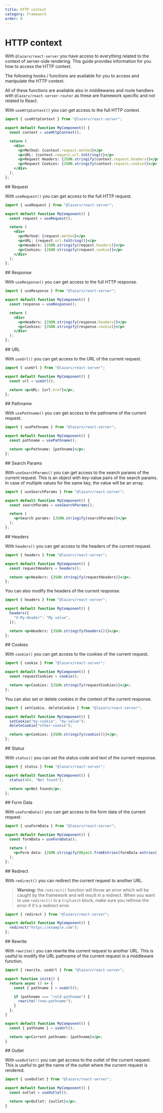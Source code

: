 ```yaml
---
title: HTTP context
category: Framework
order: 0
---
```



# HTTP context

With `@lazarv/react-server` you have access to everything related to the context of server-side rendering. This guide provides information for you how to access the HTTP context.

The following hooks / functions are available for you to access and manipulate the HTTP context.

All of these functions are available also in middlewares and route handlers with `@lazarv/react-server-router` as these are framework specific and not related to React.

With `useHttpContext()` you can get access to the full HTTP context.

```jsx
import { useHttpContext } from "@lazarv/react-server";

export default function MyComponent() {
  const context = useHttpContext();

  return (
    <div>
      <p>Method: {context.request.method}</p>
      <p>URL: {context.request.url.toString()}</p>
      <p>Request Headers: {JSON.stringify(context.request.headers)}</p>
      <p>Request Cookies: {JSON.stringify(context.request.cookie)}</p>
    </div>
  );
};
```

<Link name="request">
## Request
</Link>

With `useRequest()` you can get access to the full HTTP request.

```jsx
import { useRequest } from "@lazarv/react-server";

export default function MyComponent() {
  const request = useRequest();

  return (
    <div>
      <p>Method: {request.method}</p>
      <p>URL: {request.url.toString()}</p>
      <p>Headers: {JSON.stringify(request.headers)}</p>
      <p>Cookies: {JSON.stringify(request.cookie)}</p>
    </div>
  );
};
```

<Link name="response">
## Response
</Link>

With `useResponse()` you can get access to the full HTTP response.

```jsx
import { useResponse } from "@lazarv/react-server";

export default function MyComponent() {
  const response = useResponse();

  return (
    <div>
      <p>Headers: {JSON.stringify(response.headers)}</p>
      <p>Cookies: {JSON.stringify(response.cookie)}</p>
    </div>
  );
};
```

<Link name="url">
## URL
</Link>

With `useUrl()` you can get access to the URL of the current request.

```jsx
import { useUrl } from "@lazarv/react-server";

export default function MyComponent() {
  const url = useUrl();

  return <p>URL: {url.href}</p>;
};
```

<Link name="pathname">
## Pathname
</Link>

With `usePathname()` you can get access to the pathname of the current request.

```jsx
import { usePathname } from "@lazarv/react-server";

export default function MyComponent() {
  const pathname = usePathname();

  return <p>Pathname: {pathname}</p>;
};
```

<Link name="search-params">
## Search Params
</Link>

With `useSearchParams()` you can get access to the search params of the current request. This is an object with key-value pairs of the search params. In case of multiple values for the same key, the value will be an array.

```jsx
import { useSearchParams } from "@lazarv/react-server";

export default function MyComponent() {
  const searchParams = useSearchParams();

  return (
    <p>Search params: {JSON.stringify(searchParams)}</p>
  );
};
```

<Link name="headers">
## Headers
</Link>

With `headers()` you can get access to the headers of the current request.

```jsx
import { headers } from "@lazarv/react-server";

export default function MyComponent() {
  const requestHeaders = headers();

  return <p>Headers: {JSON.stringify(requestHeaders)}</p>;
};
```

You can also modify the headers of the current response.

```jsx
import { headers } from "@lazarv/react-server";

export default function MyComponent() {
  headers({
    "X-My-Header": "My value",
  });

  return <p>Headers: {JSON.stringify(headers())}</p>;
};
```

<Link name="cookies">
## Cookies
</Link>

With `cookie()` you can get access to the cookies of the current request.

```jsx
import { cookie } from "@lazarv/react-server";

export default function MyComponent() {
  const requestCookies = cookie();

  return <p>Cookies: {JSON.stringify(requestCookies)}</p>;
};
```

You can also set or delete cookies in the context of the current response.

```jsx
import { setCookie, deleteCookie } from "@lazarv/react-server";

export default function MyComponent() {
  setCookie("my-cookie", "my-value");
  deleteCookie("other-cookie");

  return <p>Cookies: {JSON.stringify(cookie())}</p>;
};
```

<Link name="status">
## Status
</Link>

With `status()` you can set the status code and text of the current response.

```jsx
import { status } from "@lazarv/react-server";

export default function MyComponent() {
  status(404, "Not found");

  return <p>Not Found</p>;
};
```

<Link name="form-data">
## Form Data
</Link>

With `useFormData()` you can get access to the form data of the current request.

```jsx
import { useFormData } from "@lazarv/react-server";

export default function MyComponent() {
  const formData = useFormData();

  return (
    <p>Form data: {JSON.stringify(Object.fromEntries(formData.entries()))}</p>
  );
};
```

<Link name="redirect">
## Redirect
</Link>

With `redirect()` you can redirect the current request to another URL.

> **Warning:** the `redirect()` function will throw an error which will be caught by the framework and will result in a redirect. When you want to use `redirect()` in a `try`/`catch` block, make sure you rethrow the error if it's a redirect error.

```jsx
import { redirect } from "@lazarv/react-server";

export default function MyComponent() {
  redirect("https://example.com");
};
```

<Link name="rewrite">
## Rewrite
</Link>

With `rewrite()` you can rewrite the current request to another URL. This is useful to modify the URL pathname of the current request in a middleware function.

```jsx
import { rewrite, useUrl } from "@lazarv/react-server";

export function init$() {
  return async () => {
    const { pathname } = useUrl();

    if (pathname === "/old-pathname") {
      rewrite("/new-pathname");
    }
  };
}

export default function MyComponent() {
  const { pathname } = useUrl();

  return <p>Current pathname: {pathname}</p>;
}
```

<Link name="outlet">
## Outlet
</Link>

With `useOutlet()` you can get access to the outlet of the current request. This is useful to get the name of the outlet where the current request is rendered.

```jsx
import { useOutlet } from "@lazarv/react-server";

export default function MyComponent() {
  const outlet = useOutlet();

  return <p>Outlet: {outlet}</p>;
}
```
